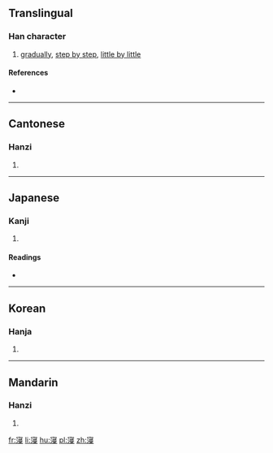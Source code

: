 ==Translingual==

===Han character===
{{Han char|rn=40|rad=宀|as=10|sn=13|four=30147|canj=JESE|ids=⿱宀浸}}

# [[gradually]], [[step by step]], [[little by little]]

====References====
* {{Han ref|kx=0289.230|dkj=07253|hdz=20946.080|uh=5BD6|ud=23510|bh=DD48|bd=56648}}

----

==Cantonese==

===Hanzi===
{{yue-hanzi|jyut=[[zam3]]|y=jam3}}

# {{defn|lang=yue|sort=宀10}}

----

==Japanese==

===Kanji===
{{ja-kanji|grade=|rs=宀10}}

# {{defn|lang=ja|sort=宀10}}

====Readings====
* {{ja-readings|on=[[しん]] (shin)|kun=[[ひたす]] (hitasu), [[そそぐ]] (sosogu), [[つむ]] (tsumu), [[つもる]] (tsumoru)}}

----

==Korean==

===Hanja===
{{ko-hanja|hangeul=침|rv=chim|mr=ch'im}}

# {{defn|lang=ko|sort=宀10}}

----

==Mandarin==

===Hanzi===
{{cmn-hanzi|pin=[[jìn]] ([[jin4]]), [[nìng]] ([[ning4]]), [[qìn]] ([[qin4]])|wg=chin<sup>4</sup>, ning<sup>4</sup>, ch'in<sup>4</sup>}}

# {{defn|lang=cmn|sort=宀10}}

[[fr:寖]]
[[li:寖]]
[[hu:寖]]
[[pl:寖]]
[[zh:寖]]